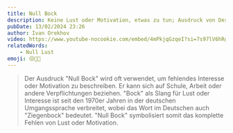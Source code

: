 ```yaml
---
title: Null Bock
description: Keine Lust oder Motivation, etwas zu tun; Ausdruck von Desinteresse oder Apathie.
pubDate: 13/02/2024 23:26
author: Ivan Orekhov
video: https://www.youtube-nocookie.com/embed/4mPkjqGzqeI?si=7s97lV6hRgeby_qF&amp;start=198
relatedWords:
    - Null Lust
emoji: 😒🚫🐐
---
```


> Der Ausdruck "Null Bock" wird oft verwendet, um fehlendes Interesse oder Motivation zu beschreiben.
> Er kann sich auf Schule, Arbeit oder andere Verpflichtungen beziehen.
> "Bock" als Slang für Lust oder Interesse ist seit den 1970er Jahren
> in der deutschen Umgangssprache verbreitet, wobei das Wort im Deutschen auch "Ziegenbock" bedeutet.
> "Null Bock" symbolisiert somit das komplette Fehlen von Lust oder Motivation.
